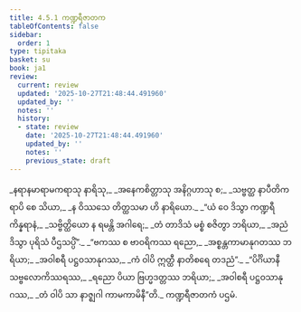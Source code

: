 ```yaml
---
title: 4.5.1 ကဏ္ဍရီဇာတက
tableOfContents: false
sidebar:
  order: 1
type: tipitaka
basket: su
book: ja1
review:
  current: review
  updated: '2025-10-27T21:48:44.491960'
  updated_by: ''
  notes: ''
  history:
  - state: review
    date: '2025-10-27T21:48:44.491960'
    updated_by: ''
    notes: ''
    previous_state: draft
---
```



<ReviewStatus review={frontmatter.review} showDetails={true} />

<HypothesisAnnotation frontmatter={frontmatter} />

<DynamicBreadcrumb />

<Division number="161" book="ja1" e="ch" v="22" p="114">

<Paragraph number="1091" type="verses" book="ja1">
_နရာနမာရာမကရာသု နာရိသု,_  
_အနေကစိတ္တာသု အနိဂ္ဂဟာသု စ;_  
_သဗ္ဗတ္ထ နာပီတိကရာပိ စေ သိယာ,_  
_န ဝိဿသေ တိတ္ထသမာ ဟိ နာရိယော._  

</Paragraph>

</Division>
<Division number="162" book="ja1" e="ch" v="22" p="114">

<Paragraph number="1092" type="verses" book="ja1">
_“ယံ ဝေ ဒိသွာ ကဏ္ဍရီကိန္နရာနံ,_  
_သဗ္ဗိတ္ထိယော န ရမန္တိ အဂါရေ;_  
_တံ တာဒိသံ မစ္စံ စဇိတွာ ဘရိယာ,_  
_အညံ ဒိသွာ ပုရိသံ ပီဌသပ္ပိံ”._  

</Paragraph>

</Division>
<Division number="163" book="ja1" e="ch" v="22" p="114">

<Paragraph number="1093" type="verses" book="ja1">
_“ဗကဿ စ ဗာဝရိကဿ ရညော,_  
_အစ္စန္တကာမာနုဂတဿ ဘရိယာ;_  
_အဝါစရီ ပဋ္ဌဝသာနုဂဿ,_  
_ကံ ဝါပိ ဣတ္ထီ နာတိစရေ တဒညံ”._  

</Paragraph>

</Division>
<Division number="164" book="ja1" e="ch" v="22" p="114">

<Paragraph number="1094" type="verses" book="ja1">
_“ပိင်္ဂိယာနီ သဗ္ဗလောကိဿရဿ,_  
_ရညော ပိယာ ဗြဟ္မဒတ္တဿ ဘရိယာ;_  
_အဝါစရီ ပဋ္ဌဝသာနုဂဿ,_  
_တံ ဝါပိ သာ နာဇ္ဈဂါ ကာမကာမိနီ”တိ._  


</Paragraph>
</Division>

<Paragraph number="1095" type="center" book="ja1">
ကဏ္ဍရီဇာတကံ ပဌမံ.
</Paragraph>